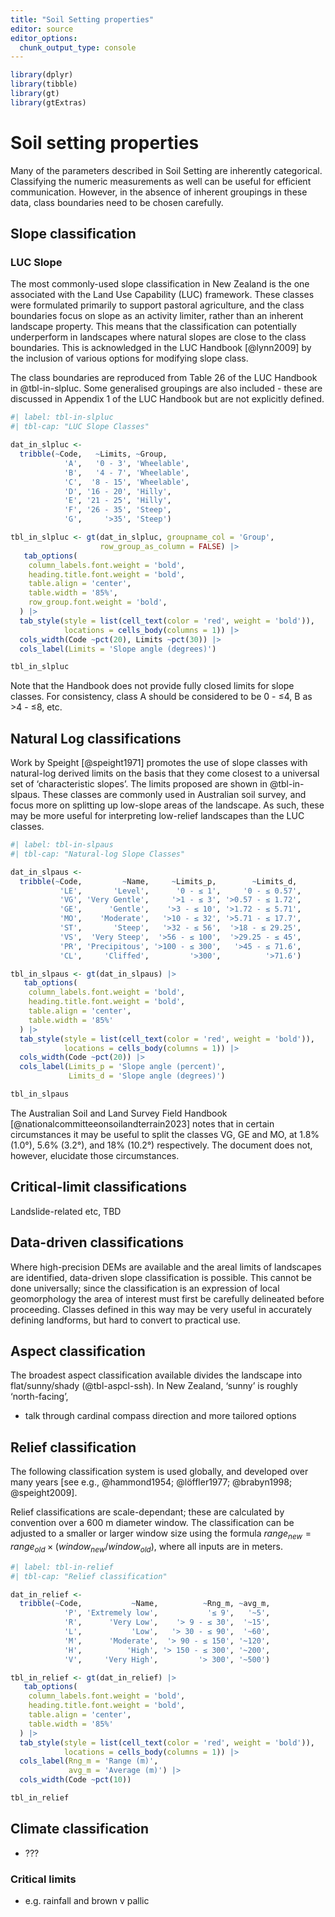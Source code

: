 ```yaml
---
title: "Soil Setting properties"
editor: source
editor_options: 
  chunk_output_type: console
---
```


```r
library(dplyr)
library(tibble)
library(gt)
library(gtExtras)
```

# Soil setting properties {#sec-in-setting}

Many of the parameters described in Soil Setting are inherently categorical. Classifying the numeric measurements as well can be useful for efficient communication. However, in the absence of inherent groupings in these data, class boundaries need to be chosen carefully.

## Slope classification {#sec-slopeclass}

### LUC Slope {#sec-slopeclass-luc}

The most commonly-used slope classification in New Zealand is the one associated with the Land Use Capability (LUC) framework. These classes were formulated primarily to support pastoral agriculture, and the class boundaries focus on slope as an activity limiter, rather than an inherent landscape property. This means that the classification can potentially underperform in landscapes where natural slopes are close to the class boundaries. This is acknowledged in the LUC Handbook [@lynn2009] by the inclusion of various options for modifying slope class.

The class boundaries are reproduced from Table 26 of the LUC Handbook in @tbl-in-slpluc. Some generalised groupings are also included - these are discussed in Appendix 1 of the LUC Handbook but are not explicitly defined.

```r
#| label: tbl-in-slpluc
#| tbl-cap: "LUC Slope Classes"

dat_in_slpluc <-
  tribble(~Code,   ~Limits, ~Group, 
            'A',   '0 - 3', 'Wheelable',
            'B',   '4 - 7', 'Wheelable',
            'C',  '8 - 15', 'Wheelable',
            'D', '16 - 20', 'Hilly',
            'E', '21 - 25', 'Hilly',
            'F', '26 - 35', 'Steep',
            'G',     '>35', 'Steep')

tbl_in_slpluc <- gt(dat_in_slpluc, groupname_col = 'Group', 
                    row_group_as_column = FALSE) |>
   tab_options(
    column_labels.font.weight = 'bold', 
    heading.title.font.weight = 'bold',
    table.align = 'center',
    table.width = '85%',
    row_group.font.weight = 'bold',
  ) |>
  tab_style(style = list(cell_text(color = 'red', weight = 'bold')),
            locations = cells_body(columns = 1)) |>
  cols_width(Code ~pct(20), Limits ~pct(30)) |>
  cols_label(Limits = 'Slope angle (degrees)')

tbl_in_slpluc
```

::: callout-tip
Note that the Handbook does not provide fully closed limits for slope classes. For consistency, class A should be considered to be 0 - ≤4, B as \>4 - ≤8, etc.
:::

## Natural Log classifications {#sec-slopeclass-log}

Work by Speight [@speight1971] promotes the use of slope classes with natural-log derived limits on the basis that they come closest to a universal set of 'characteristic slopes'. The limits proposed are shown in @tbl-in-slpaus. These classes are commonly used in Australian soil survey, and focus more on splitting up low-slope areas of the landscape. As such, these may be more useful for interpreting low-relief landscapes than the LUC classes.

```r
#| label: tbl-in-slpaus
#| tbl-cap: "Natural-log Slope Classes"

dat_in_slpaus <-
  tribble(~Code,         ~Name,     ~Limits_p,        ~Limits_d, 
           'LE',       'Level',      '0 - ≤ 1',     '0 - ≤ 0.57',
           'VG', 'Very Gentle',     '>1 - ≤ 3', '>0.57 - ≤ 1.72',
           'GE',      'Gentle',    '>3 - ≤ 10', '>1.72 - ≤ 5.71', 
           'MO',    'Moderate',   '>10 - ≤ 32', '>5.71 - ≤ 17.7',
           'ST',       'Steep',   '>32 - ≤ 56',  '>18 - ≤ 29.25',
           'VS',  'Very Steep',  '>56 - ≤ 100',  '>29.25 - ≤ 45',
           'PR', 'Precipitous', '>100 - ≤ 300',   '>45 - ≤ 71.6',
           'CL',     'Cliffed',         '>300',          '>71.6')

tbl_in_slpaus <- gt(dat_in_slpaus) |>
   tab_options(
    column_labels.font.weight = 'bold', 
    heading.title.font.weight = 'bold',
    table.align = 'center',
    table.width = '85%'
  ) |>
  tab_style(style = list(cell_text(color = 'red', weight = 'bold')),
            locations = cells_body(columns = 1)) |>
  cols_width(Code ~pct(20)) |>
  cols_label(Limits_p = 'Slope angle (percent)',
             Limits_d = 'Slope angle (degrees)')

tbl_in_slpaus
```

::: callout-tip
The Australian Soil and Land Survey Field Handbook [@nationalcommitteeonsoilandterrain2023] notes that in certain circumstances it may be useful to split the classes [VG]{.ceg}, [GE]{.ceg} and [MO]{.ceg}, at 1.8% (1.0°), 5.6% (3.2°), and 18% (10.2°) respectively. The document does not, however, elucidate those circumstances.
:::

## Critical-limit classifications {#sec-slopeclass-clm}

Landslide-related etc, TBD

## Data-driven classifications {#sec-slopeclass-dat}

Where high-precision DEMs are available and the areal limits of landscapes are identified, data-driven slope classification is possible. This cannot be done universally; since the classification is an expression of local geomorphology the area of interest must first be carefully delineated before proceeding. Classes defined in this way may be very useful in accurately defining landforms, but hard to convert to practical use.

## Aspect classification {#sec-aspectclass}

The broadest aspect classification available divides the landscape into flat/sunny/shady (\@tbl-aspcl-ssh). In New Zealand, 'sunny' is roughly 'north-facing',

-   talk through cardinal compass direction and more tailored options

## Relief classification {#sec-reliefclass}

The following classification system is used globally, and developed over many years [see e.g., @hammond1954; @löffler1977; @brabyn1998; @speight2009].

Relief classifications are scale-dependant; these are calculated by convention over a 600 m diameter window. The classification can be adjusted to a smaller or larger window size using the formula $range_{new} = range_{old} × (window_{new} / window_{old})$, where all inputs are in meters.

```r
#| label: tbl-in-relief
#| tbl-cap: "Relief classification"

dat_in_relief <-
  tribble(~Code,           ~Name,          ~Rng_m, ~avg_m,       
            'P', 'Extremely low',           '≤ 9',   '~5', 
            'R',      'Very Low',    '> 9 - ≤ 30',  '~15', 
            'L',           'Low',   '> 30 - ≤ 90',  '~60',
            'M',      'Moderate',  '> 90 - ≤ 150', '~120',
            'H',          'High', '> 150 - ≤ 300', '~200',
            'V',     'Very High',         '> 300', '~500')

tbl_in_relief <- gt(dat_in_relief) |>
   tab_options(
    column_labels.font.weight = 'bold', 
    heading.title.font.weight = 'bold',
    table.align = 'center',
    table.width = '85%'
  ) |>
  tab_style(style = list(cell_text(color = 'red', weight = 'bold')),
            locations = cells_body(columns = 1)) |>
  cols_label(Rng_m = 'Range (m)',
             avg_m = 'Average (m)') |>
  cols_width(Code ~pct(10)) 

tbl_in_relief
```

## Climate classification

-   ???

### Critical limits

-   e.g. rainfall and brown v pallic
